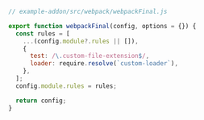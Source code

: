 ```js
// example-addon/src/webpack/webpackFinal.js

export function webpackFinal(config, options = {}) {
  const rules = [
    ...(config.module?.rules || []),
    {
      test: /\.custom-file-extension$/,
      loader: require.resolve(`custom-loader`),
    },
  ];
  config.module.rules = rules;

  return config;
}
```
